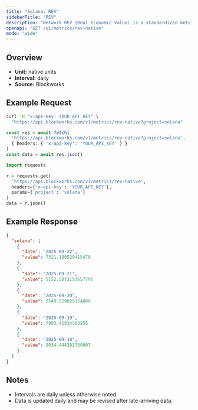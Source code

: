 ```yaml
---
title: "Solana: REV"
sidebarTitle: "REV"
description: "Network REV (Real Economic Value) is a standardized metric that tracks blockchain value accrual generated by user activity. REV consists of both in-protocol transaction fees and out-of-protocol tips that users pay for transaction execution, so it measures the monetary demand to transact onchain."
openapi: "GET /v1/metrics/rev-native"
mode: "wide"
---
```


## Overview

- **Unit:** native units
- **Interval:** daily
- **Source:** Blockworks

## Example Request

<CodeGroup>

```bash cURL
curl -H "x-api-key: YOUR_API_KEY" \
  "https://api.blockworks.com/v1/metrics/rev-native?project=solana"
```

```typescript TypeScript
const res = await fetch(
  'https://api.blockworks.com/v1/metrics/rev-native?project=solana',
  { headers: { 'x-api-key': 'YOUR_API_KEY' } }
)
const data = await res.json()
```

```python Python
import requests

r = requests.get(
  'https://api.blockworks.com/v1/metrics/rev-native',
  headers={'x-api-key': 'YOUR_API_KEY'},
  params={'project': 'solana'}
)
data = r.json()
```

</CodeGroup>

## Example Response

```json
{
  "solana": [
    {
      "date": "2025-09-22",
      "value": 7321.190529415479
    },
    {
      "date": "2025-09-21",
      "value": 5152.5073153657795
    },
    {
      "date": "2025-09-20",
      "value": 5549.529825154809
    },
    {
      "date": "2025-09-19",
      "value": 7983.41834303255
    },
    {
      "date": "2025-09-18",
      "value": 9034.444282760007
    }
  ]
}
```

## Notes
- Intervals are daily unless otherwise noted.
- Data is updated daily and may be revised after late-arriving data.